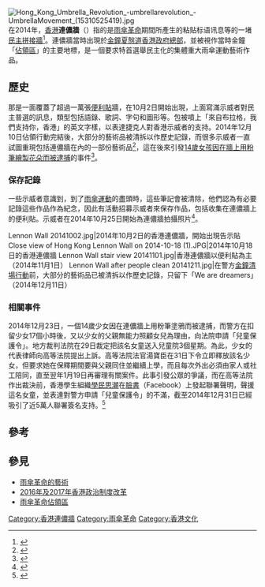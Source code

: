 {{noteTA
|1=zh-cn:约翰·列侬;zh-hk:約翰·連儂;zh-tw:約翰·藍儂;
|2=zh-hans:披头士;zh-hant:披頭四;
}}
{{Other uses|連儂牆 (消歧義)}}
[[File:Hong_Kong_Umbrella_Revolution_-umbrellarevolution_-UmbrellaMovement_(15310525419).jpg|thumb]]
在2014年，[[香港|香港]]'''連儂牆'''（{{lang-en|Lennon Wall}}）指的是[[雨傘革命|雨傘革命]]期間所產生的粘贴标语讯息等的一堵[[民主牆|民主拼接牆]]<ref>{{cite web|url=http://www.pixable.com/article/hong-kong-lennon-wall-to-remember-protests-85791|archiveurl=https://archive.today/20150427180744/http://www.pixable.com/article/hong-kong-lennon-wall-to-remember-protests-85791|deadurl=yes|script-title=en:Hong Kong Has Its Own ‘Lennon Wall’ To Show Support For Protests - Pi…|date=2015-04-27|archivedate=2015-04-27|website=archive.is}}</ref>。連儂牆當時出現於[[金鐘|金鐘]][[夏慤道|夏慤道]][[政府總部_(香港)|香港政府總部]]，並被視作當時金鐘「[[雨傘運動佔領區|佔領區]]」的主要地標，是一個要求特首選舉民主化的集體重大雨傘運動藝術作品。

==歷史==
那是一面覆蓋了超過一萬張[[便利貼|便利貼]]牆，在10月2日開始出現，上面寫滿示威者對民主普選的訊息，類型包括語錄、歌詞、字句和圖形等。包被噴上「來自布拉格，我們支持你，香港」的英文字樣，以表達捷克人對香港示威者的支持。2014年12月10日佔領行動完結後，大部分的藝術品被清拆以作歷史記錄，而很多示威者一直試圖重現包括連儂牆在內的一部份藝術品<ref>{{cite web|url=https://www.gmanetwork.com/news/story/392274/news/world/hong-kong-protesters-to-rebuild-lennon-wall/|script-title=en:Hong Kong protesters to rebuild ‘Lennon Wall’|website=GMA News Online|access-date=2019-07-11|archive-url=https://web.archive.org/web/20160303225341/http://www.gmanetwork.com/news/story/392274/news/world/hong-kong-protesters-to-rebuild-lennon-wall|archive-date=2016-03-03|dead-url=no}}</ref>，這在後來引發[[粉筆少女|14歲女孩因在牆上用粉筆繪製花朵而被逮捕]]的事件<ref>{{cite web|url=https://www.cnn.com/2014/12/31/world/asia/hong-kong-chalk-girl-protests/index.html|title=Teen arrested for Hong Kong chalk protest|first=Vicky Wong, for|last=CNN|website=CNN|access-date=2019-07-11|archive-url=https://web.archive.org/web/20190710041420/https://www.cnn.com/2014/12/31/world/asia/hong-kong-chalk-girl-protests/index.html|archive-date=2019-07-10|dead-url=no}}</ref>。

===保存記錄===
一些示威者意識到，到了[[雨傘運動|雨傘運動]]的盡頭時，這些筆記會被清除，他們認為有必要記錄這些作品作為紀念，因此有活動招募示威者來保存作品，包括收集在連儂牆上的便利貼。示威者在2014年10月25日開始為連儂牆拍攝照片<ref>{{cite web|url=https://blogs.wsj.com/chinarealtime/2014/10/17/when-hong-kong-protests-are-over-where-will-the-art-go/|title=When Hong Kong Protests Are Over, Where Will the Art Go?|first=W. S. J.|last=Staff|date=2014-10-17|publisher=|access-date=2019-07-11|archive-url=https://web.archive.org/web/20190711141830/https://blogs.wsj.com/chinarealtime/2014/10/17/when-hong-kong-protests-are-over-where-will-the-art-go/|archive-date=2019-07-11|dead-url=no}}</ref>。

<gallery mode="packed-hover" heights="150px">
Lennon Wall 20141002.jpg|2014年10月2日的香港連儂牆，開始出現告示貼
Close view of Hong Kong Lennon Wall on 2014-10-18 (1).JPG|2014年10月18日的香港連儂牆
Lennon Wall stair view 20141101.jpg|香港連儂牆以便利貼為主（2014年11月1日）
Lennon Wall after people clean 20141211.jpg|在警方[[金鐘清場行動|金鐘清場行動]]前，大部分的藝術品已被清拆以作歷史記錄，只留下「We are dreamers」（2014年12月11日）
</gallery>

===相關事件===
{{Main|粉筆少女}}
2014年12月23日，一個14歲少女因在連儂牆上用粉筆塗鴉而被逮捕，而警方在扣留少女17個小時後，又以少女的父親無能力照顧女兒為理由，向法院申請「兒童保護令」。地方裁判法院在29日裁定把該名女童送入兒童院3個星期。為此，少女的代表律師向高等法院提出上訴。高等法院法官湯寶臣在31日下令立即釋放該名少女，但要求她在保釋期間要與父親同住並繼續上學，而且每次外出必須由家人或社工陪同，直至翌年1月19日再審理有關案件。此事引發公眾的爭議，而在高等法院作出裁決前，香港學生組織[[學民思潮|學民思潮]]在[[臉書|臉書]]（Facebook）上發起聯署聲明，聲援這名女童，並表達對警方申請「兒童保護令」的不滿，截至2014年12月31日已經吸引了近5萬人聯署簽名支持。<ref>{{cite news|publisher=BBC|title=香港14歲少女「畫牆」 判入兒童院後暫獲釋|date=2014-12-31|url=https://www.bbc.com/zhongwen/trad/china/2014/12/141231_hk_drawing|accessdate=2019-10-13|archive-date=2020-06-22|archive-url=https://web.archive.org/web/20200622030651/https://www.bbc.com/zhongwen/trad/china/2014/12/141231_hk_drawing|dead-url=no}}</ref>

==參考==
{{Reflist}}

==參見==
{{commonscat|Lennon Wall Hong Kong}}
*[[雨傘革命的藝術|雨傘革命的藝術]]
*[[2016年及2017年香港政治制度改革|2016年及2017年香港政治制度改革]]
*[[雨傘革命佔領區|雨傘革命佔領區]]

{{雨伞革命}}
{{约翰·列侬}}
[[Category:香港連儂牆|Category:香港連儂牆]]
[[Category:雨傘革命|Category:雨傘革命]]
[[Category:香港文化|Category:香港文化]]